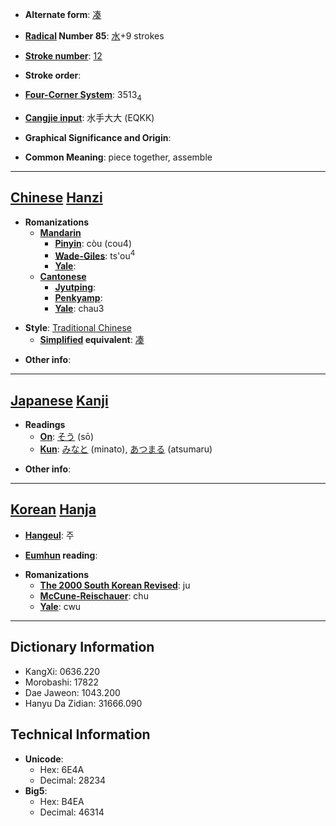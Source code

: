 * '''Alternate form''': [[凑]]

* '''[[Wiktionary:Chinese radical index| Radical]] Number 85''': [[Wiktionary:Chinese radical index 水|水]]+9 strokes

* '''[[Wiktionary:Chinese total strokes index|Stroke number]]''': [[Wiktionary:Chinese total strokes index 12|12]]

* '''Stroke order''': 

* '''[[Wiktionary:Chinese four corner index|Four-Corner System]]''': 3513<sub>4</sub>

* '''[[Wiktionary:Chinese Cangjie index|Cangjie input]]''': 水手大大 (EQKK)

* '''Graphical Significance and Origin''': 

* '''Common Meaning''': piece together, assemble

----

== [[Chinese]] [[Hanzi]] ==

* '''Romanizations'''
** '''[[Mandarin]]'''
*** '''[[Pinyin]]''': còu (cou4)
*** '''[[Wade-Giles]]''': ts'ou<sup>4</sup>
*** '''[[Yale]]''': 
** '''[[Cantonese]]'''
*** '''[[Jyutping]]''':
*** '''[[Penkyamp]]''': 
*** '''[[Yale]]''': chau3

* '''Style''': [[Traditional Chinese]] 
** '''[[Simplified Chinese|Simplified]] equivalent''': [[凑]]

* '''Other info''': 

----

== [[Japanese]] [[Kanji]] ==

* '''Readings'''
** '''[[On]]''': [[そう]] (sō)
** '''[[Kun]]''': [[みなと]] (minato), [[あつまる]] (atsumaru)

* '''Other info''':  

----

== [[Korean]] [[Hanja]] ==

* '''[[Hangeul]]''': 주

* '''[[Eumhun]] reading''': 

* '''Romanizations'''
** '''[[The 2000 South Korean Revised Romanization|The 2000 South Korean Revised]]''': ju
** '''[[McCune-Reischauer]]''': chu
** '''[[Yale]]''': cwu

----

== Dictionary Information ==

* KangXi: 0636.220
* Morobashi: 17822
* Dae Jaweon: 1043.200
* Hanyu Da Zidian: 31666.090

== Technical Information ==

* '''Unicode''':
** Hex: 6E4A
** Decimal: 28234
* '''Big5''':
** Hex: B4EA
** Decimal: 46314